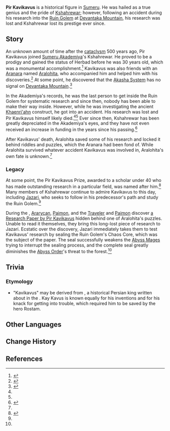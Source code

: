 {{Character Infobox
|type             = Mentioned
|image            = <!-- NPC Pir Kavikavus.png -->
|realname         = <!-- Optional, if different from in-game name -->
|deceased         = Past
|region           = Sumeru
|affiliation      = Kshahrewar
|title            = 
}}
'''Pir Kavikavus''' is a historical figure in [[Sumeru]]. He was hailed as a true genius and the pride of [[Kshahrewar]]; however, following an accident during his research into the [[Ruin Golem (Devantaka Mountain)|Ruin Golem]] at [[Devantaka Mountain]], his research was lost and Kshahrewar lost its prestige ever since.
<!--
==Profile==
===Appearance===
-->
==Story==
An unknown amount of time after the [[cataclysm]] 500 years ago, Pir Kavikavus joined [[Sumeru Akademiya]]'s Kshahrewar. He proved to be a prodigy and gained the status of Herbad before he was 30 years old, which was a monumental accomplishment.<ref name="VAJC">{{Ref/Quest|Vimana Agama: Jazari's Chapter}}</ref> Kavikavus was also friends with an [[Aranara]] named [[Aralohita]], who accompanied him and helped him with his discoveries.<ref name="UVH">{{Ref/Quest|Until Vana is Healed}}</ref> At some point, he discovered that the [[Akasha System]] has no signal on [[Devantaka Mountain]].<ref>{{Ref/BB|Bimarstan's Proverb Column}}</ref>

In the Akademiya's records, he was the last person to get inside the Ruin Golem for systematic research and since then, nobody has been able to make their way inside. However, while he was investigating the ancient [[Khaenri'ah]]n construct, he got into an accident. His research was lost and Pir Kavikavus himself likely died.<ref name="VAJC" /><ref name="UVH" /> Ever since then, Kshahrewar has been greatly depreciated in the Akademiya's eyes, and they have not even received an increase in funding in the years since his passing.<ref>{{Ref/BB|Akademiya Public Message Board|Funding for Kshahrewar}}</ref>

After Kavikavus' death, Aralohita saved some of his research and locked it behind riddles and puzzles, which the Aranara had been fond of. While Aralohita survived whatever accident Kavikavus was involved in, Aralohita's own fate is unknown.<ref name="UVH" />

===Legacy===
At some point, the Pir Kavikavus Prize, awarded to a scholar under 40 who has made outstanding research in a particular field, was named after him.<ref name="SSCRA1">{{Ref/Quest|Spike Self-Circulation Report: Abstract (Part 1)}}</ref> Many members of Kshahrewar continue to admire Kavikavus to this day, including [[Jazari]], who seeks to follow in his predecessor's path and study the Ruin Golem.<ref name="VAJC" />

During the {{Quest|Until Vana is Healed}}, [[Ararycan]], [[Paimon]], and the [[Traveler]] and [[Paimon]] discover [[a Research Paper by Pir Kavikavus]] hidden behind one of Aralohita's puzzles. Unable to read it themselves, they bring this long-lost piece of research to Jazari. Ecstatic over the discovery, Jazari immediately takes them to test Kavikavus' research by sealing the Ruin Golem's Chaos Core, which was the subject of the paper. The seal successfully weakens the [[Abyss Mage]]s trying to interrupt the sealing process, and the complete seal greatly diminishes the [[Abyss Order]]'s threat to the forest.<ref name="UVH" />

==Trivia==
===Etymology===
* "Kavikavus" may be derived from {{w|Kay Kavus}}, a historical Persian king written about in the {{w|Shahnameh}}. Kay Kavus is known equally for his inventions and for his knack for getting into trouble, which required him to be saved by the hero Rostam.

==Other Languages==
{{Other Languages
|default_hidden = 1
|en      = Pir Kavikavus
|zhs     = 迦毗鸠师
|zhs_rm  = Jiāpíjiūshī
|zht     = 迦毗鳩師
|zht_rm  = Jiāpíjiūshī
|ja      = カビカバス
|ja_rm   = Kabikabasu
|ko      = 대스승 카비카부스
|es      = Profesor Kavikavus
|fr      = Pir Kavikavus
|ru      = Пир Кавикавус
|th      = Pir Kavikavus
|vi      = Pir Kavikavus
|de      = Pir Kavikavus
|id      = Pir Kavikavus
|pt      = Pir Kavikavus
|tr      = Pir Kavikavus
|it      = Pir Kavikavus
}}

==Change History==
{{Change History|introduced=3.0}}

==References==
{{Reflist}}